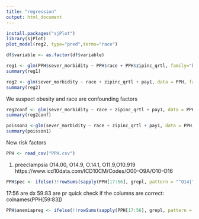 ---
title: "regression"
output: html_document
---
```{r}
install.packages("sjPlot")
library(sjPlot)
plot_model(reg2, type="pred",terms="race")
```

```{r}
df$variable <- as.factor(df$variable)
```

```{r}
reg1 <- glm(PPH$sever_morbidity ~ PPH$race + PPH$zipinc_qrtl, family="binomial")
summary(reg1)
```

```{r}
reg2 <- glm(sever_morbidity ~ race + zipinc_qrtl + pay1, data = PPH, family="binomial")
summary(reg2)
```
We suspect obesity and race are confounding factors
```{r}
reg2conf <- glm(sever_morbidity ~ race + zipinc_qrtl + pay1, data = PPH, family="binomial")
summary(reg2conf)
```

```{r}
poisson1 <-glm(sever_morbidity ~ race + zipinc_qrtl + pay1, data = PPH, family="poisson")
summary(poisson1)
```

New risk factors
```{r}
PPH <- read_csv("PPH.csv")
```
1. preeclampsia
O14.00, O14.9, O.14.1, O11.9,O10.919
https://www.icd10data.com/ICD10CM/Codes/O00-O9A/O10-O16
```{r}
PPH$pec <- ifelse(!!rowSums(sapply(PPH[17:56], grepl, pattern = "^O14|^O10.919$|^O11.9$")),1,0)
```

17:56 are dx
59:83 are pr
quick check if the columns are correct: colnames(PPH[59:83])

```{r}
PPH$anemiapreg <- ifelse(!!rowSums(sapply(PPH[17:56], grepl, pattern = "^O99")),1,0)
```